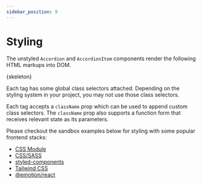 ```yaml
---
sidebar_position: 9
---
```



# Styling

The unstyled `Accordion` and `AccordionItem` components render the following HTML markups
into DOM.

<CodeBlock language="html">{skeleton}</CodeBlock>

Each tag has some global class selectors attached. Depending on the styling system in your
project, you may not use those class selectors.

Each tag accepts a `className` prop which can be used to append custom class selectors.
The `className` prop also supports a function form that receives relevant state as its
parameters.

Please checkout the sandbox examples below for styling with some popular frontend stacks:

- [CSS Module](https://codesandbox.io/s/react-accordion-css-module-eqvnzg)
- [CSS/SASS](https://codesandbox.io/s/react-accordion-sass-o5jujp)
- [styled-components](https://codesandbox.io/s/react-accordion-styled-k8s60p)
- [Tailwind CSS](https://codesandbox.io/s/react-accordion-tailwindcss-sbfnqt)
- [@emotion/react](https://codesandbox.io/s/react-accordion-emotion-react-ftuosh)
